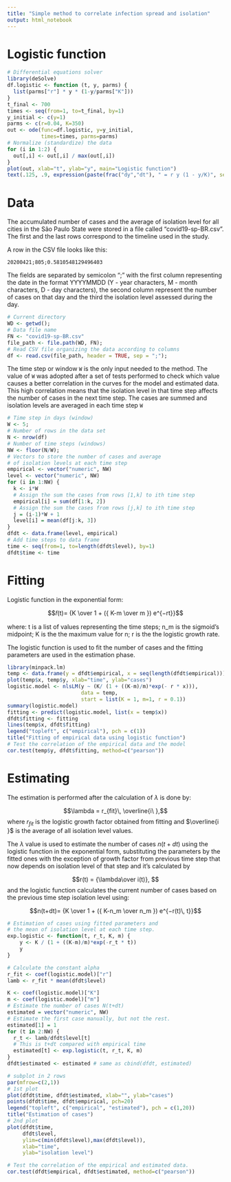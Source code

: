 ```yaml
---
title: "Simple method to correlate infection spread and isolation"
output: html_notebook
---
```


# Logistic function

```r
# Differential equations solver
library(deSolve)
df.logistic <- function (t, y, parms) {
  list(parms["r"] * y * (1-y/parms["K"]))
}
t_final <- 700
times <- seq(from=1, to=t_final, by=1)
y_initial <- c(y=1)
parms <- c(r=0.04, K=350)
out <- ode(func=df.logistic, y=y_initial, 
           times=times, parms=parms)
# Normalize (standardize) the data
for (i in 1:2) {
  out[,i] <- out[,i] / max(out[,i])
}
plot(out, xlab="t", ylab="y", main="Logistic function")
text(.125, .9, expression(paste(frac("dy","dt"), " = r y (1 - y/K)", sep=" ")))
```
# Data

The accumulated number of cases and the average of isolation level for all 
cities in the São Paulo State were stored in a file called "covid19-sp-BR.csv".
 The first and the last rows correspond to the timeline used in the study.

A row in the CSV file looks like this:

```{}
20200421;805;0.5810548129496403
```

The fields are separated by semicolon ";" with the first column representing 
the date in the format YYYYMMDD (Y - year characters, M - month characters, D - day characters),
the second column represent the number of cases on that day and the third the isolation level 
assessed during the day.


```r
# Current directory
WD <- getwd();
# Data file name
FN <- "covid19-sp-BR.csv"
file_path <- file.path(WD, FN);
# Read CSV file organizing the data according to columns
df <- read.csv(file_path, header = TRUE, sep = ";");
```

The time step or window `W` is the only input needed to the method.
 The value of `W` was adopted after a set of tests performed to 
 check which value causes a better correlation in the curves 
 for the model and estimated data. This high correlation means that 
 the isolation level in that time step affects the number of cases in the 
 next time step. The cases are summed and isolation levels 
 are averaged in each time step `W`


```r
# Time step in days (window)
W <- 5;
# Number of rows in the data set
N <- nrow(df)
# Number of time steps (windows)
NW <- floor(N/W);
# Vectors to store the number of cases and average 
# of isolation levels at each time step
empirical <- vector("numeric", NW)
level <- vector("numeric", NW)
for (i in 1:NW) {
  k <- i*W
  # Assign the sum the cases from rows [1,k] to ith time step
  empirical[i] = sum(df[1:k, 2])
  # Assign the sum the cases from rows [j,k] to ith time step
  j = (i-1)*W + 1
  level[i] = mean(df[j:k, 3])
}
dfdt <- data.frame(level, empirical)
# Add time steps to data frame
time <- seq(from=1, to=length(dfdt$level), by=1)
dfdt$time <- time
```

# Fitting

Logistic function in the exponential form:

$$𝑓(t)= {K \over 1 + ({ K-m \over m }) e^{−rt}}$$


where:
t is a list of values representing the time steps;
n_m is the sigmoid's midpoint;
K is the the maximum value for n;
r is the the logistic growth rate.

The logistic function is used to fit the number of cases and the 
fitting parameters are used in the estimation phase.


```r
library(minpack.lm)
temp <- data.frame(y = dfdt$empirical, x = seq(length(dfdt$empirical)))
plot(temp$x, temp$y, xlab="time", ylab="cases")
logistic.model <- nlsLM(y ~ (K/ (1 + ((K-m)/m)*exp(- r * x))), 
                        data = temp, 
                        start = list(K = 1, m=1, r = 0.1))
summary(logistic.model)
fitting <- predict(logistic.model, list(x = temp$x))
dfdt$fitting <- fitting
lines(temp$x, dfdt$fitting)
legend("topleft", c("empirical"), pch = c(1))
title("Fitting of empirical data using logistic function")
# Test the correlation of the empirical data and the model
cor.test(temp$y, dfdt$fitting, method=c("pearson"))

```
# Estimating

The estimation is performed after the calculation of $\lambda$
 is done by:
 
 $$\lambda = r_{fit}\, \overline{i\ },$$
where $r_{fit}$ is the logistic growth factor obtained from 
fitting and $\overline{i }$ is the average of all isolation 
level values.

The $\lambda$ value is used to estimate the number of cases 
$n(t+dt)$ using the logistic function in the exponential form, 
substituting the parameters by the fitted ones with the exception 
of growth factor from previous time step that now depends on 
isolation level of that step and it's calculated by

$$r(t) = {\lambda\over i(t)}, $$
and the logistic function calculates the current number of cases based 
on the previous time step isolation level using:

$$n(t+dt)= {K \over 1 + ({ K-n_m \over n_m }) e^{−r(t)\, t}}$$

```r
# Estimation of cases using fitted parameters and 
# the mean of isolation level at each time step.
exp.logistic <- function(t, r_t, K, m) {
    y <- K / (1 + ((K-m)/m)*exp(-r_t * t))
    y
}

# Calculate the constant alpha
r_fit <- coef(logistic.model)["r"]
lamb <- r_fit * mean(dfdt$level)

K <- coef(logistic.model)["K"]
m <- coef(logistic.model)["m"]
# Estimate the number of cases N(t+dt)
estimated = vector("numeric", NW)
# Estimate the first case manually, but not the rest.
estimated[1] = 1
for (t in 2:NW) {
  r_t <- lamb/dfdt$level[t]
  # This is t+dt compared with empirical time
  estimated[t] <- exp.logistic(t, r_t, K, m)
}
dfdt$estimated <- estimated # same as cbind(dfdt, estimated)

# subplot in 2 rows
par(mfrow=c(2,1))
# 1st plot
plot(dfdt$time, dfdt$estimated, xlab="", ylab="cases")
points(dfdt$time, dfdt$empirical, pch=20)
legend("topleft", c("empirical", "estimated"), pch = c(1,20))
title("Estimation of cases")
# 2nd plot
plot(dfdt$time, 
     dfdt$level,
     ylim=c(min(dfdt$level),max(dfdt$level)),
     xlab="time", 
     ylab="isolation level")

# Test the correlation of the empirical and estimated data.
cor.test(dfdt$empirical, dfdt$estimated, method=c("pearson"))
```
